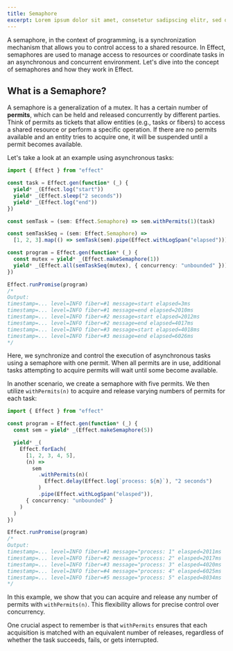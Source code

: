 ```yaml
---
title: Semaphore
excerpt: Lorem ipsum dolor sit amet, consetetur sadipscing elitr, sed diam nonumy eirmod tempor invidunt ut labore.
---
```


A semaphore, in the context of programming, is a synchronization mechanism that allows you to control access to a shared resource. In Effect, semaphores are used to manage access to resources or coordinate tasks in an asynchronous and concurrent environment. Let's dive into the concept of semaphores and how they work in Effect.

## What is a Semaphore?

A semaphore is a generalization of a mutex. It has a certain number of **permits**, which can be held and released concurrently by different parties. Think of permits as tickets that allow entities (e.g., tasks or fibers) to access a shared resource or perform a specific operation. If there are no permits available and an entity tries to acquire one, it will be suspended until a permit becomes available.

Let's take a look at an example using asynchronous tasks:

```ts filename="mutex.ts" twoslash
import { Effect } from "effect"

const task = Effect.gen(function* (_) {
  yield* _(Effect.log("start"))
  yield* _(Effect.sleep("2 seconds"))
  yield* _(Effect.log("end"))
})

const semTask = (sem: Effect.Semaphore) => sem.withPermits(1)(task)

const semTaskSeq = (sem: Effect.Semaphore) =>
  [1, 2, 3].map(() => semTask(sem).pipe(Effect.withLogSpan("elapsed")))

const program = Effect.gen(function* (_) {
  const mutex = yield* _(Effect.makeSemaphore(1))
  yield* _(Effect.all(semTaskSeq(mutex), { concurrency: "unbounded" }))
})

Effect.runPromise(program)
/*
Output:
timestamp=... level=INFO fiber=#1 message=start elapsed=3ms
timestamp=... level=INFO fiber=#1 message=end elapsed=2010ms
timestamp=... level=INFO fiber=#2 message=start elapsed=2012ms
timestamp=... level=INFO fiber=#2 message=end elapsed=4017ms
timestamp=... level=INFO fiber=#3 message=start elapsed=4018ms
timestamp=... level=INFO fiber=#3 message=end elapsed=6026ms
*/
```

Here, we synchronize and control the execution of asynchronous tasks using a semaphore with one permit. When all permits are in use, additional tasks attempting to acquire permits will wait until some become available.

In another scenario, we create a semaphore with five permits. We then utilize `withPermits(n)` to acquire and release varying numbers of permits for each task:

```ts twoslash
import { Effect } from "effect"

const program = Effect.gen(function* (_) {
  const sem = yield* _(Effect.makeSemaphore(5))

  yield* _(
    Effect.forEach(
      [1, 2, 3, 4, 5],
      (n) =>
        sem
          .withPermits(n)(
            Effect.delay(Effect.log(`process: ${n}`), "2 seconds")
          )
          .pipe(Effect.withLogSpan("elasped")),
      { concurrency: "unbounded" }
    )
  )
})

Effect.runPromise(program)
/*
Output:
timestamp=... level=INFO fiber=#1 message="process: 1" elasped=2011ms
timestamp=... level=INFO fiber=#2 message="process: 2" elasped=2017ms
timestamp=... level=INFO fiber=#3 message="process: 3" elasped=4020ms
timestamp=... level=INFO fiber=#4 message="process: 4" elasped=6025ms
timestamp=... level=INFO fiber=#5 message="process: 5" elasped=8034ms
*/
```

In this example, we show that you can acquire and release any number of permits with `withPermits(n)`. This flexibility allows for precise control over concurrency.

One crucial aspect to remember is that `withPermits` ensures that each acquisition is matched with an equivalent number of releases, regardless of whether the task succeeds, fails, or gets interrupted.
